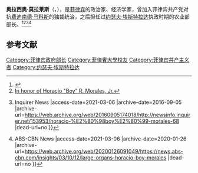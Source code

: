 '''奥拉西奥·莫拉莱斯'''（{{lang-en|'''Horacio "Boy" Morales, Jr.'''}}，{{bd|1943年|9月11日|2012年|2月29日|catIdx=H}}），是[[菲律宾|菲律宾]]的政治家、经济学家，曾加入菲律宾共产党对抗[[费迪南德·马科斯|费迪南德·马科斯]]的独裁统治，之后担任过[[约瑟夫·埃斯特拉达|约瑟夫·埃斯特拉达]]执政时期的农业部部长。<ref>{{Cite web |url=http://www.bantayog.org/morales-horacio-r-boy-jr/ |title=MORALES, Horacio R. "Boy" Jr. – Bantayog ng mga Bayani |access-date=2021-03-06 |archive-date=2019-12-28 |archive-url=https://web.archive.org/web/20191228061017/http://www.bantayog.org/morales-horacio-r-boy-jr/ |dead-url=no }}</ref><ref>[https://ndfp.org/in-honor-of-horacio-qboyq-r-morales-jr/ In honor of Horacio "Boy" R. Morales, Jr.]</ref><ref>{{Cite web |url=https://newsinfo.inquirer.net/153953/horacio-%E2%80%98boy%E2%80%99-morales-68 |title=Horacio 'Boy' Morales; 68 {{!}} Inquirer News |access-date=2021-03-06 |archive-date=2016-09-05 |archive-url=https://web.archive.org/web/20160905174018/http://newsinfo.inquirer.net/153953/horacio-%E2%80%98boy%E2%80%99-morales-68 |dead-url=no }}</ref><ref>{{Cite web |url=https://news.abs-cbn.com/insights/03/10/12/large-organs-horacio-boy-morales |title=The Large Organs of Horacio 'Boy' Morales {{!}} ABS-CBN News |access-date=2021-03-06 |archive-date=2020-01-26 |archive-url=https://web.archive.org/web/20200126091049/https://news.abs-cbn.com/insights/03/10/12/large-organs-horacio-boy-morales |dead-url=no }}</ref>

== 参考文献 ==
{{Reflist}}

[[Category:菲律宾政府部长|Category:菲律宾政府部长]]
[[Category:菲律賓大學校友|Category:菲律賓大學校友]]
[[Category:菲律宾共产主义者|Category:菲律宾共产主义者]]
[[Category:约瑟夫·埃斯特拉达|Category:约瑟夫·埃斯特拉达]]